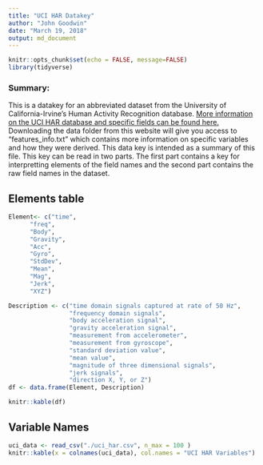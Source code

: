 ```yaml
---
title: "UCI HAR Datakey"
author: "John Goodwin"
date: "March 19, 2018"
output: md_document
---
```


```r
knitr::opts_chunk$set(echo = FALSE, message=FALSE)
library(tidyverse)
```

### Summary:

This is a datakey for an abbreviated dataset from the University of California-Irvine's Human Activity Recognition database. [More information on the UCI HAR database and specific fields can be found here.](http://archive.ics.uci.edu/ml/datasets/Human+Activity+Recognition+Using+Smartphones) Downloading the data folder from this website will give you access to "features_info.txt" which contains more information on specific variables and how they were derived. This data key is intended as a summary of this file. This key can be read in two parts. The first part contains a key for interpretting elements of the field names and the second part contains the raw field names in the dataset.

## Elements table 

```r
Element<- c("time",
      "freq",
      "Body",
      "Gravity",
      "Acc",
      "Gyro",
      "StdDev",
      "Mean",
      "Mag",
      "Jerk",
      "XYZ")

Description <- c("time domain signals captured at rate of 50 Hz",
                 "frequency domain signals",
                 "body acceleration signal",
                 "gravity acceleration signal",
                 "measurement from accelerometer",
                 "measurement from gyroscope",
                 "standard deviation value",
                 "mean value",
                 "magnitude of three dimensional signals",
                 "jerk signals",
                 "direction X, Y, or Z")
df <- data.frame(Element, Description)

knitr::kable(df)
```

## Variable Names

```r
uci_data <- read_csv("./uci_har.csv", n_max = 100 )
knitr::kable(x = colnames(uci_data), col.names = "UCI HAR Variables")
```

